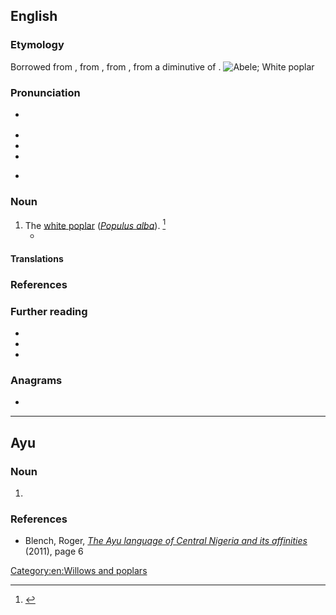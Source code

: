 {{also|Abele|ābele|ābelē|Ābele}}
==English==
{{wikipedia|Populus alba}}

===Etymology===
Borrowed from {{bor|en|nl|abeel}}, from {{der|en|dum|-}}, from {{der|en|ONF.|abiel}}, from a diminutive of {{der|en|la|albus||white}}.
[[Image:Czajecice tree 20060812 1401.jpg|thumb|Abele; White poplar]]

===Pronunciation===
* {{a|RP}} {{IPA|en|/əˈbiːl/|/ə.ˈbeɪl/|/ˈeɪ.bl̩/}}
* {{audio|en|LL-Q1860 (eng)-Vealhurl-abele.wav|Audio (UK)}}
* {{audio|en|LL-Q1860 (eng)-Vealhurl-abele2.wav|Audio (UK)}}
* {{audio|en|LL-Q1860 (eng)-Vealhurl-abele3.wav|Audio (UK)}}
* {{a|US}} {{IPA|en|/əˈbil/|/ə.ˈbeɪl/|/ˈeɪ.bl̩/}}

===Noun===
{{en-noun}}

# The [[white poplar]] (''[[Populus alba]]''). {{defdate|First attested around 1150 to 1350.}}<ref>{{R:SOED5|page=3}}</ref>
#* {{quote-book|en|author=Elizabeth Barrett Browing|authorlink=Elizabeth Barrett Browning|title=The Rhyme of the Duchess May|year=1844|line=5|passage=Six '''abeles''' i' the churchyard grow}}

====Translations====
{{trans-see|''Populus alba''|white poplar}}

===References===
<references/>

===Further reading===
* {{pedialite|Populus alba}}
* {{commonslite|Populus alba}}
* {{specieslite|Populus alba}}

===Anagrams===
* {{anagrams|en|a=abeel|Albee|Beale}}

[[Category:en:Willows and poplars]]

----

==Ayu==

===Noun===
{{head|ayu|noun form}}

# {{plural of|ayu|ibele}}

===References===
* Blench, Roger, ''[http://www.rogerblench.info/Language/Niger-Congo/BC/Plateau/Ninzic/Ayu%20wordlist%20paper.pdf The Ayu language of Central Nigeria and its affinities]'' (2011), page 6